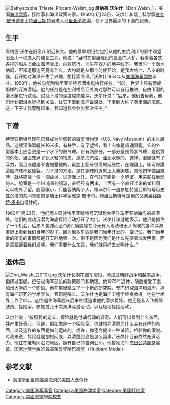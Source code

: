 [[File:Bathyscaphe_Trieste_Piccard-Walsh.jpg|thumb]]
'''唐纳德·沃尔什'''（Don Walsh，{{bd|1931年|11月2日}}），美国[[海洋学家|海洋学家]]，探险家和海洋政策专家。1960年1月23日，沃尔什和瑞士科学家[[雅克·皮卡德|雅克·皮卡德]]登上[[特里亚斯特号|特里亚斯特号]]进入[[马里亚纳海沟|马里亚纳海沟]]，创下世界最深的下潜的纪录。

==生平==
唐纳德·沃尔在旧金山附近长大。他的最早期记忆包括从他的伯克利山的家中观望旧金山一项庞大的建设工程。他说：“当时在那里建设的是金门大桥。我看着各式各样的船从旧金山海湾驶出，向西航行，消失在西方的地平线下。我当时一个劲地纳闷，不知道那边究竟有什么。大约就是从那个时候开始，是我大约七、八岁的时候，我开始对海洋产生了兴趣，想探索海洋。”沃尔什1954年从[[美国海军学院|美国海军学院]]毕业。1958年，他被分配到特里亚斯特号潜水艇执行任务。当时，世界上只有两艘那样的深海潜艇。他的任务是在加利福尼亚外海对那种可以自行推进、自由下潜的潜水艇进行试验。试验下潜的深度越来越深。沃尔什说：“后来，他们告诉我，他们计划把潜水艇拖到关岛，让它下潜到海洋最深处，下潜到大约７英里深的海底。这一下子让我警醒起来。我知道我会参加那次任务。”

==下潜==
特里亚斯特号现在已经成为华盛顿的[[海军博物馆|海军博物馆]]（U.S. Navy Museum）的永久展品。这艘深海潜艇长16米多，有扶手，有了望塔，看上去像是普通潜艇。它的外型基本上应当说是一个水下的熱气球。它有两部分。一部分是長筒狀气球，是鋁質的外殻，里面充满了比水轻的物质，是航海汽油。油比水輕的，这样，潜艇就有了浮力，而且液體是不會被壓縮的，再加上鋁有很高的延展性，在理論上，即可保證這個汽球不致破裂。而下潛的方法，是在鋼球附近繫上大量鋼塊，當他們準備回航時，就將鋼塊一個一個放掉，以逐漸上升。在气球下面是一个舱室，用来装载脆弱的人。舱室是一个14吨重的钢球，直径只有两米，上面有一个直径半米的塑料窗可以向外了望。舱室很小，只能容纳两个人。跟沃尔什一道参加特里亚斯特号历史性沉潜的共同驾驶员是瑞士科学家雅克·皮卡尔。特里亚斯特号是他的父亲[[奥格斯特·皮卡尔|奥格斯特·皮卡尔]]设计的。

1960年1月23日，他们两人驾驶特里亚斯特号沉潜到太平洋马里亚纳海沟的最深处。他们的成功沉潜为海底探险活动打开了大门。沃尔什谦逊地表示，他只是抓住了一个机会。后来人接踵而至:“我们确实是在今天有人驾驶和无人驾驶的各种深海潜艇上看到我们当年的影子。因为很多东西是我们当年开发的。要记住，我们当年做的所有的事情都是开天辟地第一次。倒不是因为我们是什么先驱者或发明家，而是需要逼着我们发明。我们需要什么东西，我们就只好去发明什么。”

==退休后==
[[File:Don_Walsh_(2010).jpg|thumb]]
沃尔什长期在海军服役，参加过[[朝鲜战争|朝鲜战争]]和[[越南战争|越南战争]]，指挥过潜艇，担任过海军部长的政策顾问和助理。他1975年退休，随后接受了[[南加州大学|南加州大学]]的一个职位。他在那里建立了一个新的研究院，专门研究海洋和海岸。拥有海洋研究的学术学位，官职是院长。沃尔什也是海洋工程学终身教授。他在学术界工作了8年。这位退休海军舰长后来继续追求他的潜水爱好。他还是私人飞机驾驶员、探险家，参加过几十次海洋深潜活动，以及极地探险活动。

沃尔什说：“按照我的定义，探险就是付诸行动的好奇。人们可以看到什么东西，并产生好奇心。但是，假如你是一个探险家，你就想弄清楚为什么会有这样的东西，以及这样的东西是如何运转的。或许，你还会提出一种试验，检验你的假说。对我来说，探险就是刨根问底，弄清楚到底是怎么回事。”沃尔什目前依然充满活力。他住在俄勒冈沿海地区，拥有自己的咨询公司。他曾獲海军[[杰出公共服务奖章|杰出公共服务奖章]]、[[国家地理学会|国家地理学会]]的最高荣誉奖[[哈巴德奖|哈巴德奖]]（Hubbard Medal）。

==参考文献==
*[http://www.voanews.com/chinese/news/US/20100708-american-profile-98059859.html 乘潜艇到世界最深海沟的美国人沃尔什]

{{VOA}}

{{Authority control}}
{{DEFAULTSORT:walsh}}
[[Category:美国海军军官|Category:美国海军军官]]
[[Category:美國海洋学家|Category:美國海洋学家]]
[[Category:美国探险家|Category:美国探险家]]
[[Category:美國海軍學院校友|Category:美國海軍學院校友]]